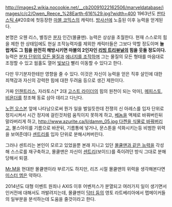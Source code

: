 http://images2.wikia.nocookie.net/__cb20091022162506/marveldatabase/images/c/c2/Owen_Reece_%28Earth-616%29.jpg?width=400
1963년도 [[판타스틱 4]]#20호에 첫등장한 [[마블 코믹스]]의 캐릭터. [[방사선]]에 노출된 이후 능력을 얻게된다.

본명은 오웬 리스, 별칭은 [[분자]] 인간(몰큘맨). 능력은 상상을 초월한다. 현재 스스로의 힘을 제한 한 상태임에도 현실 조작능력자를 제외한 캐릭터들은 그보다 약할 정도이며 '''놀랍게도 그 힘을 완전히 해방시키면 마블의 2인자인 [[리빙 트리뷰널]]의 힘을 웃돌 정도이다.''' 능력은 [[물질 조작|분자 단위의 모든 물질]]과 [[에너지 조작|에너지를 조작]]하며 그는 물질의 모든 형태를 마음대로 조정할 수 있고 웜홀도 열어 [[빛]]보다 빨리 이동할 수 있다고 한다. 

다만 무기분자한테만 영향을 줄 수 있다. 이것은 자신이 능력을 얻은 직후 살인에 대한 죄책감과 자신의 강력한 힘에 대한 두려움 등으로 생긴 제한이다. 

가짜 [[인챈트리스]], 자라토스[* 2대 [[고스트 라이더]]의 힘의 원천이 되는 악마], [[메피스토(마블 코믹스)|메피스토]], [[비욘더]]를 창조해 동료 삼아 데리고 다닌다.

[[노먼 오스본]] 앞에 나타남으로써 뭔가 일을 벌일듯한데 전쟁의 신 아레스를 입자 단위로 정지시켜서 시간 정지에 걸린것처럼 움직이지 못하게 하고, [[베놈]]을 액체로 바꿔버린뒤 말라버리게 하고, [[http://www.azurite.ca/lj/damm_05.jpg 다켄을 식물로 바꿔버리고]], 불스아이를 기름으로 바꾼뒤, 기름통에 넣거나, 문스톤을 석화시키는등 비범한 위력을 보여준데다 [[센트리]]를 입자 단위로 분해시켜버린다. 

그러나 센트리는 본인이 모르고 있었을뿐 본래 지니고 있던 [[물질 조작|몰큘맨과 같은 능력]]을 각성해 스스로를 재구축하고, 몰쿨맨은 자신이 [[센트리]](보이드)를 죽이려던 방식 그대로 분해당해서 퇴갤.

[[Mr.M]]을 현대판 몰큘맨이라 부르기도 하지만, 리즈 시절 몰큘맨의 위력을 생각해본다면 [[미스터 엠]]은 약하다.

2014년도 대형 이벤트 원죄나 AXIS 이후 어벤저스가 분열되고 여러가지 일이 생기면서 인커전에 대해서도 까발려지는데, 몰큘맨이 [[닥터 둠]]의 영토 라트베리아에서 맵메이커들의 일부분을 분석하는데 도움을 줄것이라고 한다.

 
